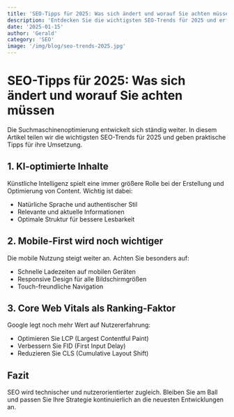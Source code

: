```yaml
---
title: 'SEO-Tipps für 2025: Was sich ändert und worauf Sie achten müssen'
description: 'Entdecken Sie die wichtigsten SEO-Trends für 2025 und erfahren Sie, wie Sie Ihre Website für die Zukunft optimieren können.'
date: '2025-01-15'
author: 'Gerald'
category: 'SEO'
image: '/img/blog/seo-trends-2025.jpg'
---
```


# SEO-Tipps für 2025: Was sich ändert und worauf Sie achten müssen

Die Suchmaschinenoptimierung entwickelt sich ständig weiter. In diesem Artikel teilen wir die wichtigsten SEO-Trends für 2025 und geben praktische Tipps für ihre Umsetzung.

## 1. KI-optimierte Inhalte

Künstliche Intelligenz spielt eine immer größere Rolle bei der Erstellung und Optimierung von Content. Wichtig ist dabei:

- Natürliche Sprache und authentischer Stil
- Relevante und aktuelle Informationen
- Optimale Struktur für bessere Lesbarkeit

## 2. Mobile-First wird noch wichtiger

Die mobile Nutzung steigt weiter an. Achten Sie besonders auf:

- Schnelle Ladezeiten auf mobilen Geräten
- Responsive Design für alle Bildschirmgrößen
- Touch-freundliche Navigation

## 3. Core Web Vitals als Ranking-Faktor

Google legt noch mehr Wert auf Nutzererfahrung:

- Optimieren Sie LCP (Largest Contentful Paint)
- Verbessern Sie FID (First Input Delay)
- Reduzieren Sie CLS (Cumulative Layout Shift)

## Fazit

SEO wird technischer und nutzerorientierter zugleich. Bleiben Sie am Ball und passen Sie Ihre Strategie kontinuierlich an die neuesten Entwicklungen an.
